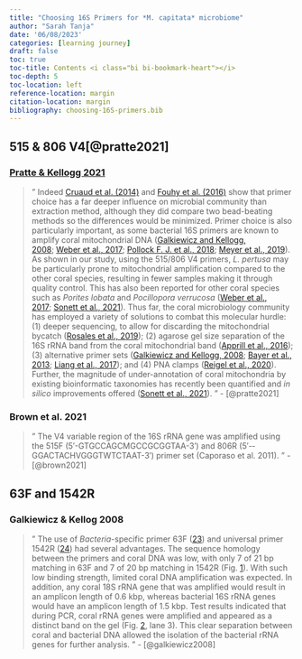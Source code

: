 ```yaml
---
title: "Choosing 16S Primers for *M. capitata* microbiome"
author: "Sarah Tanja"
date: '06/08/2023'
categories: [learning journey]
draft: false
toc: true
toc-title: Contents <i class="bi bi-bookmark-heart"></i>
toc-depth: 5
toc-location: left
reference-location: margin
citation-location: margin
bibliography: choosing-16S-primers.bib
---
```


## 515 & 806 V4[@pratte2021]

### [Pratte & Kellogg 2021](https://doi.org/10.3389/fmars.2021.684161)

> " Indeed [Cruaud et al. (2014)](https://www.frontiersin.org/articles/10.3389/fmars.2021.684161/full#B18) and [Fouhy et al. (2016)](https://www.frontiersin.org/articles/10.3389/fmars.2021.684161/full#B23) show that primer choice has a far deeper influence on microbial community than extraction method, although they did compare two bead-beating methods so the differences would be minimized. Primer choice is also particularly important, as some bacterial 16S primers are known to amplify coral mitochondrial DNA ([Galkiewicz and Kellogg, 2008](https://www.frontiersin.org/articles/10.3389/fmars.2021.684161/full#B25); [Weber et al., 2017](https://www.frontiersin.org/articles/10.3389/fmars.2021.684161/full#B66); [Pollock F. J. et al., 2018](https://www.frontiersin.org/articles/10.3389/fmars.2021.684161/full#B51); [Meyer et al., 2019](https://www.frontiersin.org/articles/10.3389/fmars.2021.684161/full#B47)). As shown in our study, using the 515/806 V4 primers, *L. pertusa* may be particularly prone to mitochondrial amplification compared to the other coral species, resulting in fewer samples making it through quality control. This has also been reported for other coral species such as *Porites lobata* and *Pocillopora verrucosa* ([Weber et al., 2017](https://www.frontiersin.org/articles/10.3389/fmars.2021.684161/full#B66); [Sonett et al., 2021](https://www.frontiersin.org/articles/10.3389/fmars.2021.684161/full#B60)). Thus far, the coral microbiology community has employed a variety of solutions to combat this molecular hurdle: (1) deeper sequencing, to allow for discarding the mitochondrial bycatch ([Rosales et al., 2019](https://www.frontiersin.org/articles/10.3389/fmars.2021.684161/full#B54)); (2) agarose gel size separation of the 16S rRNA band from the coral mitochondrial band ([Apprill et al., 2016](https://www.frontiersin.org/articles/10.3389/fmars.2021.684161/full#B6)); (3) alternative primer sets ([Galkiewicz and Kellogg, 2008](https://www.frontiersin.org/articles/10.3389/fmars.2021.684161/full#B25); [Bayer et al., 2013](https://www.frontiersin.org/articles/10.3389/fmars.2021.684161/full#B8); [Liang et al., 2017](https://www.frontiersin.org/articles/10.3389/fmars.2021.684161/full#B41)); and (4) PNA clamps ([Reigel et al., 2020](https://www.frontiersin.org/articles/10.3389/fmars.2021.684161/full#B53)). Further, the magnitude of under-annotation of coral mitochondria by existing bioinformatic taxonomies has recently been quantified and *in silico* improvements offered ([Sonett et al., 2021](https://www.frontiersin.org/articles/10.3389/fmars.2021.684161/full#B60)). " - [@pratte2021]

### Brown et al. 2021

> " The V4 variable region of the 16S rRNA gene was amplified using the 515F (5′-­GTGCCAGCMGCCGCGGTAA-­3′) and 806R (5′-­GGACTACHVGGGTWTCTAAT-­3′) primer set (Caporaso et al. 2011). " - [@brown2021]

## 63F and 1542R

### Galkiewicz & Kellog 2008

> " The use of *Bacteria*-specific primer 63F ([23](https://journals.asm.org/doi/10.1128/AEM.01303-08#core-R23)) and universal primer 1542R ([24](https://journals.asm.org/doi/10.1128/AEM.01303-08#core-R24)) had several advantages. The sequence homology between the primers and coral DNA was low, with only 7 of 21 bp matching in 63F and 7 of 20 bp matching in 1542R (Fig. [1](https://journals.asm.org/doi/10.1128/AEM.01303-08#F1)). With such low binding strength, limited coral DNA amplification was expected. In addition, any coral 18S rRNA gene that was amplified would result in an amplicon length of 0.6 kbp, whereas bacterial 16S rRNA genes would have an amplicon length of 1.5 kbp. Test results indicated that during PCR, coral rRNA genes were amplified and appeared as a distinct band on the gel (Fig. [2](https://journals.asm.org/doi/10.1128/AEM.01303-08#F2), lane 3). This clear separation between coral and bacterial DNA allowed the isolation of the bacterial rRNA genes for further analysis. " - [@galkiewicz2008]
